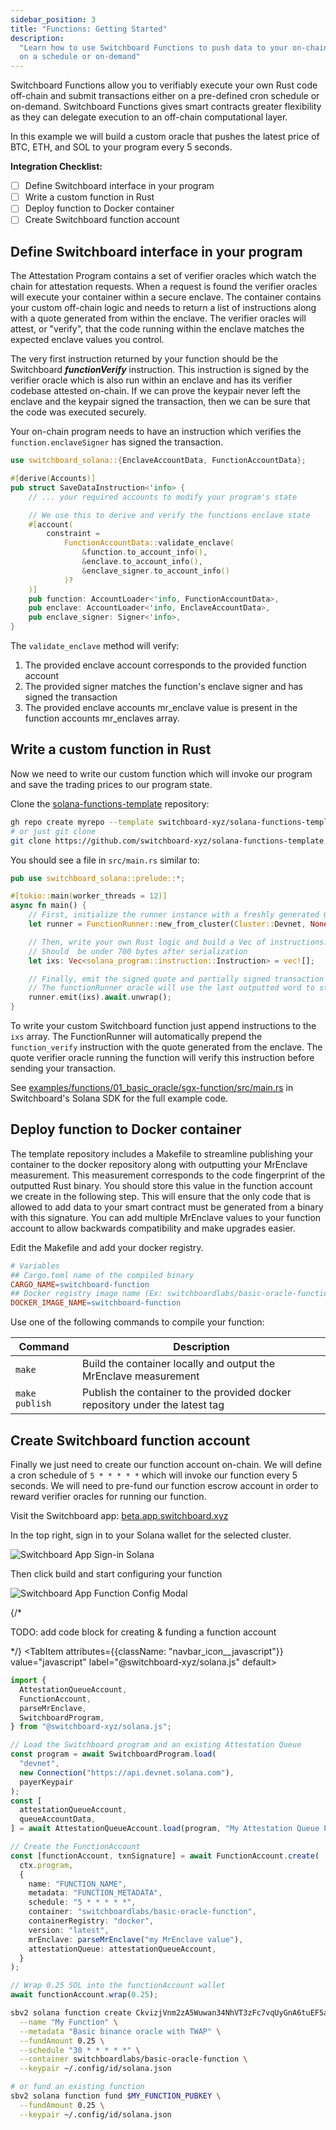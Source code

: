 ```yaml
---
sidebar_position: 3
title: "Functions: Getting Started"
description:
  "Learn how to use Switchboard Functions to push data to your on-chain programs
  on a schedule or on-demand"
---
```




Switchboard Functions allow you to verifiably execute your own Rust code
off-chain and submit transactions either on a pre-defined cron schedule or
on-demand. Switchboard Functions gives smart contracts greater flexibility as
they can delegate execution to an off-chain computational layer.

In this example we will build a custom oracle that pushes the latest price of
BTC, ETH, and SOL to your program every 5 seconds.

**Integration Checklist:**

- [ ] Define Switchboard interface in your program
- [ ] Write a custom function in Rust
- [ ] Deploy function to Docker container
- [ ] Create Switchboard function account

## Define Switchboard interface in your program

The Attestation Program contains a set of verifier oracles which watch the chain
for attestation requests. When a request is found the verifier oracles will
execute your container within a secure enclave. The container contains your
custom off-chain logic and needs to return a list of instructions along with a
quote generated from within the enclave. The verifier oracles will attest, or
"verify", that the code running within the enclave matches the expected enclave
values you control.

The very first instruction returned by your function should be the Switchboard
**_functionVerify_** instruction. This instruction is signed by the verifier
oracle which is also run within an enclave and has its verifier codebase
attested on-chain. If we can prove the keypair never left the enclave and the
keypair signed the transaction, then we can be sure that the code was executed
securely.

Your on-chain program needs to have an instruction which verifies the
`function.enclaveSigner` has signed the transaction.

```rust
use switchboard_solana::{EnclaveAccountData, FunctionAccountData};

#[derive(Accounts)]
pub struct SaveDataInstruction<'info> {
    // ... your required accounts to modify your program's state

    // We use this to derive and verify the functions enclave state
    #[account(
        constraint =
            FunctionAccountData::validate_enclave(
                &function.to_account_info(),
                &enclave.to_account_info(),
                &enclave_signer.to_account_info()
            )?
    )]
    pub function: AccountLoader<'info, FunctionAccountData>,
    pub enclave: AccountLoader<'info, EnclaveAccountData>,
    pub enclave_signer: Signer<'info>,
}

```

The `validate_enclave` method will verify:

1. The provided enclave account corresponds to the provided function account
2. The provided signer matches the function's enclave signer and has signed the
   transaction
3. The provided enclave accounts mr_enclave value is present in the function
   accounts mr_enclaves array.

## Write a custom function in Rust

Now we need to write our custom function which will invoke our program and save
the trading prices to our program state.

Clone the
[solana-functions-template](https://github.com/switchboard-xyz/solana-functions-template)
repository:

```bash
gh repo create myrepo --template switchboard-xyz/solana-functions-template
# or just git clone
git clone https://github.com/switchboard-xyz/solana-functions-template.git
```

You should see a file in `src/main.rs` similar to:

```rust
pub use switchboard_solana::prelude::*;

#[tokio::main(worker_threads = 12)]
async fn main() {
    // First, initialize the runner instance with a freshly generated Gramine keypair
    let runner = FunctionRunner::new_from_cluster(Cluster::Devnet, None).unwrap();

    // Then, write your own Rust logic and build a Vec of instructions.
    // Should  be under 700 bytes after serialization
    let ixs: Vec<solana_program::instruction::Instruction> = vec![];

    // Finally, emit the signed quote and partially signed transaction to the functionRunner oracle
    // The functionRunner oracle will use the last outputted word to stdout as the serialized result. This is what gets executed on-chain.
    runner.emit(ixs).await.unwrap();
}
```

To write your custom Switchboard function just append instructions to the `ixs`
array. The FunctionRunner will automatically prepend the `function_verify`
instruction with the quote generated from the enclave. The quote verifier oracle
running the function will verify this instruction before sending your
transaction.

See
[examples/functions/01_basic_oracle/sgx-function/src/main.rs](https://github.com/switchboard-xyz/sbv2-solana/blob/main/examples/functions/01_basic_oracle/sgx-function/src/main.rs)
in Switchboard's Solana SDK for the full example code.

## Deploy function to Docker container

The template repository includes a Makefile to streamline publishing your
container to the docker repository along with outputting your MrEnclave
measurement. This measurement corresponds to the code fingerprint of the
outputted Rust binary. You should store this value in the function account we
create in the following step. This will ensure that the only code that is
allowed to add data to your smart contract must be generated from a binary with
this signature. You can add multiple MrEnclave values to your function account
to allow backwards compatibility and make upgrades easier.

Edit the Makefile and add your docker registry.

```makefile
# Variables
## Cargo.toml name of the compiled binary
CARGO_NAME=switchboard-function
## Docker registry image name (Ex: switchboardlabs/basic-oracle-function)
DOCKER_IMAGE_NAME=switchboard-function
```

Use one of the following commands to compile your function:

| Command        | Description                                                                  |
| -------------- | ---------------------------------------------------------------------------- |
| `make`         | Build the container locally and output the MrEnclave measurement             |
| `make publish` | Publish the container to the provided docker repository under the latest tag |

## Create Switchboard function account

Finally we just need to create our function account on-chain. We will define a
cron schedule of `5 * * * * *` which will invoke our function every 5 seconds.
We will need to pre-fund our function escrow account in order to reward verifier
oracles for running our function.

<Tabs>
  <TabItem attributes={{className: "navbar_icon__switchboard"}} value="ui" label="Web App" default>

Visit the Switchboard app:
[beta.app.switchboard.xyz](https://beta.app.switchboard.xyz/)

In the top right, sign in to your Solana wallet for the selected cluster.

![Switchboard App Sign-in Solana](/img/guides/solana/functions/explorer-sign-in.png)

Then click build and start configuring your function

![Switchboard App Function Config Modal](/img/guides/solana/functions/explorer-function-config.png)

  </TabItem>
  {/* <TabItem attributes={{className: "navbar_icon__rust"}} value="rust" label="switchboard-solana" default>

TODO: add code block for creating & funding a function account

  </TabItem> */}
  <TabItem attributes={{className: "navbar_icon__javascript"}} value="javascript" label="@switchboard-xyz/solana.js" default>

```typescript
import {
  AttestationQueueAccount,
  FunctionAccount,
  parseMrEnclave,
  SwitchboardProgram,
} from "@switchboard-xyz/solana.js";

// Load the Switchboard program and an existing Attestation Queue
const program = await SwitchboardProgram.load(
  "devnet",
  new Connection("https://api.devnet.solana.com"),
  payerKeypair
);
const [
  attestationQueueAccount,
  queueAccountData,
] = await AttestationQueueAccount.load(program, "My Attestation Queue Pubkey");

// Create the FunctionAccount
const [functionAccount, txnSignature] = await FunctionAccount.create(
  ctx.program,
  {
    name: "FUNCTION_NAME",
    metadata: "FUNCTION_METADATA",
    schedule: "5 * * * * *",
    container: "switchboardlabs/basic-oracle-function",
    containerRegistry: "docker",
    version: "latest",
    mrEnclave: parseMrEnclave("my MrEnclave value"),
    attestationQueue: attestationQueueAccount,
  }
);

// Wrap 0.25 SOL into the functionAccount wallet
await functionAccount.wrap(0.25);
```

  </TabItem>
  <TabItem attributes={{className: "navbar_icon__terminal"}} value="CLI" label="sbv2 CLI">

```bash
sbv2 solana function create CkvizjVnm2zA5Wuwan34NhVT3zFc7vqUyGnA6tuEF5aE \
  --name "My Function" \
  --metadata "Basic binance oracle with TWAP" \
  --fundAmount 0.25 \
  --schedule "30 * * * * *" \
  --container switchboardlabs/basic-oracle-function \
  --keypair ~/.config/id/solana.json

# or fund an existing function
sbv2 solana function fund $MY_FUNCTION_PUBKEY \
  --fundAmount 0.25 \
  --keypair ~/.config/id/solana.json
```

  </TabItem>
</Tabs>
